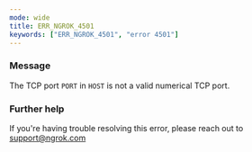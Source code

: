 ```yaml
---
mode: wide
title: ERR_NGROK_4501
keywords: ["ERR_NGROK_4501", "error 4501"]
---
```


### Message

The TCP port `PORT` in `HOST` is not a valid numerical TCP port.

### Further help

If you're having trouble resolving this error, please reach out to [support@ngrok.com](mailto:support@ngrok.com?subject=Help%20with%20ERR_NGROK_4501)
